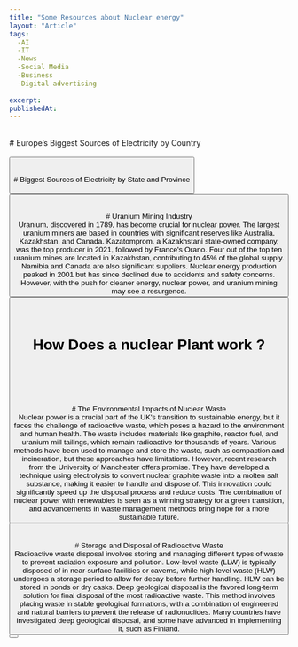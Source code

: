 ```yaml
---
title: "Some Resources about Nuclear energy"
layout: "Article"
tags:
  -AI 
  -IT
  -News
  -Social Media
  -Business
  -Digital advertising
  
excerpt:
publishedAt:
---
```

<br/>
# Europe’s Biggest Sources of Electricity by Country
<br/>
<Image src="/EuropeEnergyConsomption.png" alt="" width={600} height={500} />
<br />
<br/>
<Button
  address="https://www.visualcapitalist.com/mapped-europes-biggest-sources-of-electricity-by-country/"
  text="Source"
/>
<br/>
<br/>
# Biggest Sources of Electricity by State and Province
<br/>
<Image src="/USEnergyConsomption.png" alt="" width={600} height={500} />
<br />
<br/>
<Button
  address="https://www.visualcapitalist.com/biggest-sources-of-electricity-by-state-and-province/"
  text="Source"
/>

<br/>
<br/>
# Uranium Mining Industry
<br/>
Uranium, discovered in 1789, has become crucial for nuclear power. The largest uranium miners are based in countries with significant reserves like Australia, Kazakhstan, and Canada. Kazatomprom, a Kazakhstani state-owned company, was the top producer in 2021, followed by France's Orano. Four out of the top ten uranium mines are located in Kazakhstan, contributing to 45% of the global supply. Namibia and Canada are also significant suppliers. Nuclear energy production peaked in 2001 but has since declined due to accidents and safety concerns. However, with the push for cleaner energy, nuclear power, and uranium mining may see a resurgence.
<br/>
<Button
  address="https://www.visualcapitalist.com/cp/uranium-mining-industry-3-charts/"
  text="Source"
/>
<br/>
<br/>

# How Does a nuclear Plant work ?

<br/>
<Youtube id= "1U6Nzcv9Vws"/>
<br/>

<br/>
<Youtube id= "oNsVUW7m1gE"/>
<br/>
<br/>
# The Environmental Impacts of Nuclear Waste
<br/>
Nuclear power is a crucial part of the UK's transition to sustainable energy, but it faces the challenge of radioactive waste, which poses a hazard to the environment and human health. The waste includes materials like graphite, reactor fuel, and uranium mill tailings, which remain radioactive for thousands of years. Various methods have been used to manage and store the waste, such as compaction and incineration, but these approaches have limitations. However, recent research from the University of Manchester offers promise. They have developed a technique using electrolysis to convert nuclear graphite waste into a molten salt substance, making it easier to handle and dispose of. This innovation could significantly speed up the disposal process and reduce costs. The combination of nuclear power with renewables is seen as a winning strategy for a green transition, and advancements in waste management methods bring hope for a more sustainable future.
<br/>
<Button
  address="https://www.azocleantech.com/article.aspx?ArticleID=1541"
  text="Source"
/>
<br/>
<br/>
# Storage and Disposal of Radioactive Waste
<br/>
Radioactive waste disposal involves storing and managing different types of waste to prevent radiation exposure and pollution. Low-level waste (LLW) is typically disposed of in near-surface facilities or caverns, while high-level waste (HLW) undergoes a storage period to allow for decay before further handling. HLW can be stored in ponds or dry casks. Deep geological disposal is the favored long-term solution for final disposal of the most radioactive waste. This method involves placing waste in stable geological formations, with a combination of engineered and natural barriers to prevent the release of radionuclides. Many countries have investigated deep geological disposal, and some have advanced in implementing it, such as Finland.
<br/>
<Button
  address="https://world-nuclear.org/information-library/nuclear-fuel-cycle/nuclear-waste/storage-and-disposal-of-radioactive-waste.aspx"
  text="Source"
/>

